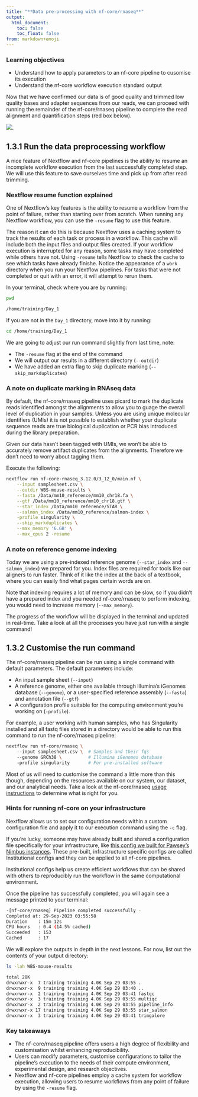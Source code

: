 ```yaml
---
title: "**Data pre-processing with nf-core/rnaseq**"
output:
  html_document:
    toc: false
    toc_float: false
from: markdown+emoji
---
```


::: callout-important
### Learning objectives{.unlisted}

* Understand how to apply parameters to an nf-core pipeline to cusomise its execution
* Understand the nf-core workflow execution standard output 
:::

Now that we have confirmed our data is of good quality and trimmed low quality bases and adapter sequences from our reads, we can proceed with running the remainder of the nf-core/rnaseq pipeline to complete the read alignment and quantification steps (red box below). 

![](../Figs/1.3_rnaseq_workflow_align_quant.png). 

## **1.3.1 Run the data preprocessing workflow**

A nice feature of Nextflow and nf-core pipelines is the ability to resume an incomplete workflow execution from the last successfully completed step. We will use this feature to save ourselves time and pick up from after read trimming. 

::: callout-note

### Nextflow resume function explained {.unlisted}

One of Nextflow's key features is the ability to resume a workflow from the point of failure, rather than starting over from scratch. When running any Nextflow workflow, you can use the `-resume` flag to use this feature. 

The reason it can do this is because Nextflow uses a caching system to track the results of each task or process in a workflow. This cache will include both the input files and output files created. If your workflow execution is interrupted for any reason, some tasks may have completed while others have not. Using `-resume` tells Nextflow to check the cache to see which tasks have already finishe. Notice the appearance of a `work` directory when you run your Nextflow pipelines. For tasks that were not completed or quit with an error, it will attempt to rerun them. 
:::

In your terminal, check where you are by running: 

```bash
pwd
```
```bash
/home/training/Day_1
```

If you are not in the `Day_1` directory, move into it by running:

```bash
cd /home/training/Day_1 
```

We are going to adjust our run command slightly from last time, note:

* The `-resume` flag at the end of the command 
* We will output our results in a different directory (`--outdir`)
* We have added an extra flag to skip duplicate marking (`--skip_markduplicates`)

::: callout-note

### A note on duplicate marking in RNAseq data{.unlisted}

By default, the nf-core/rnaseq pipeline uses picard to mark the duplicate reads identified amongst the alignments to allow you to guage the overall level of duplication in your samples. Unless you are using unique molecular identifiers (UMIs) it is not possible to establish whether your duplicate sequence reads are true biological duplication or PCR bias introduced during the library preparation. 

Given our data hasn't been tagged with UMIs, we won't be able to accurately remove artifact duplicates from the alignments. Therefore we don't need to worry about tagging them. 
::: 

Execute the following:

```bash
nextflow run nf-core-rnaseq_3.12.0/3_12_0/main.nf \
    --input samplesheet.csv \
    --outdir WBS-mouse-results \
    --fasta /Data/mm10_reference/mm10_chr18.fa \
    --gtf /Data/mm10_reference/mm10_chr18.gtf \
    --star_index /Data/mm10_reference/STAR \
    --salmon_index /Data/mm10_reference/salmon-index \
    -profile singularity \
    --skip_markduplicates \
    --max_memory '6.GB' \
    --max_cpus 2 -resume
```

::: callout-note

### A note on reference genome indexing{.unlisted}

Today we are using a pre-indexed reference genome (`--star_index` and `--salmon_index`) we prepared for you. Index files are required for tools like our aligners to run faster. Think of it like the index at the back of a textbook, where you can easily find what pages certain words are on.

Note that indexing requires a lot of memory and can be slow, so if you didn’t have a prepared index and you needed nf-core/rnaseq to perform indexing, you would need to increase memory (`--max_memory`).
:::

The progress of the workflow will be displayed in the terminal and updated in real-time. Take a look at all the processes you have just run with a single command!

## **1.3.2 Customise the run command**

The nf-core/rnaseq pipeline can be run using a single command with default parameters. The default parameters include:

* An input sample sheet (`--input`) 
* A reference genome, either one available through Illumina’s iGenomes database (`--genome`), or a user-specified reference assembly (`--fasta`) and annotation file (`--gtf`)
* A configuration profile suitable for the computing environment you’re working on (`-profile`).

For example, a user working with human samples, who has Singularity installed and all fastq files stored in a directory would be able to run this command to run the nf-core/rnaseq pipeline:

```bash
nextflow run nf-core/rnaseq \   
    --input samplesheet.csv \  # Samples and their fqs
    --genome GRCh38 \          # Illumina iGenomes database
    -profile singularity       # For pre-installed software
```

Most of us will need to customise the command a little more than this though, depending on the resources available on our system, our dataset, and our analytical needs. Take a look at the nf-core/rnaseq [usage instructions](https://nf-co.re/rnaseq/3.12.0/docs/usage) to determine what is right for you. 

::: {.callout-note collapse="true"}

### Hints for running nf-core on your infrastructure{.unlisted}

Nextflow allows us to set our configuration needs within a custom configuration file and apply it to our execution command using the `-c` flag. 

If you're lucky, someone may have already built and shared a configuration file specifically for your infrastructure, like [this config we built for Pawsey's Nimbus instances](https://nf-co.re/configs/pawsey_nimbus). These pre-built, infrastructure specific configs are called Institutional configs and they can be applied to all nf-core pipelines.  

Institutional configs help us create efficient workflows that can be shared with others to reproducibly run the workflow in the same computational environment. 
::: 


Once the pipeline has successfully completed, you will again see a message printed to your terminal:

```bash
-[nf-core/rnaseq] Pipeline completed successfully -
Completed at: 29-Sep-2023 03:55:58
Duration    : 15m 12s
CPU hours   : 0.4 (14.5% cached)
Succeeded   : 153
Cached      : 17
```

We will explore the outputs in depth in the next lessons. For now, list out the contents of your output directory: 

```bash
ls -lah WBS-mouse-results
```
```bash
total 28K
drwxrwxr-x  7 training training 4.0K Sep 29 03:55 .
drwxrwxr-x  9 training training 4.0K Sep 29 03:40 ..
drwxrwxr-x  2 training training 4.0K Sep 29 03:41 fastqc
drwxrwxr-x  3 training training 4.0K Sep 29 03:55 multiqc
drwxrwxr-x  2 training training 4.0K Sep 29 03:55 pipeline_info
drwxrwxr-x 17 training training 4.0K Sep 29 03:55 star_salmon
drwxrwxr-x  3 training training 4.0K Sep 29 03:41 trimgalore
```


::: callout-important
### Key takeaways{.unlisted}

* The nf-core/rnaseq pipeline offers users a high degree of flexibility and customisation whilst enhancing reproducibility. 
* Users can modify parameters, customise configurations to tailor the pipeline's execution to the needs of their compute environment, experimental design, and research objectives. 
* Nextflow and nf-core pipelines employ a cache system for workflow execution, allowing users to resume workflows from any point of failure by using the `-resume` flag. 
:::
